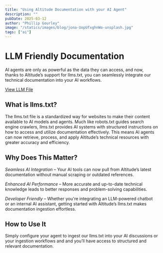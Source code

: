 ```yaml
---
title: "Using Altitude Documentation with your AI Agent"
description: ""
pubDate: 2025-03-12
author: "Phillip Gourley"
image: "/statics/images/blog/jona-UopUfxghnWo-unsplash.jpg"
tags: ["ai"]
---
```


# LLM Friendly Documentation

AI agents are only as powerful as the data they can access, and now, thanks to Altitude’s support for llms.txt, you can seamlessly integrate our technical documentation into your AI workflows.

<a href="https://thgaltitude.com/llms.txt" target="_blank" class="inline-block rounded-md border border-stone-700 px-6 py-2 text-center text-white transition duration-300 hover:bg-white/5 hover:border-white/40">View LLM File</a>

## What is llms.txt?

The llms.txt file is a standardized way for websites to make their content available to AI models and agents. Much like robots.txt guides search engine crawlers, llms.txt provides AI systems with structured instructions on how to access and utilize documentation effectively. This means AI agents can now retrieve, process, and apply Altitude’s technical resources with greater accuracy and efficiency.

## Why Does This Matter?

*Seamless AI Integration* – Your AI tools can now pull from Altitude’s latest documentation without manual scraping or outdated references.

*Enhanced AI Performance* – More accurate and up-to-date technical knowledge leads to better responses and problem-solving capabilities.

*Developer Friendly* – Whether you're integrating an LLM-powered chatbot or an internal AI assistant, getting started with Altitude’s llms.txt makes documentation ingestion effortless.

## How to Use It

Simply configure your agent to ingest our llms.txt into your AI discussions or your ingestion workflows and and you’ll have access to structured and relevant documentation.